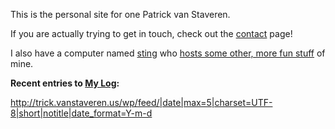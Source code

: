 This is the personal site for one Patrick van Staveren.

If you are actually trying to get in touch, check out the [[Contact|contact]] page!

I also have a computer named [[Computers/Sting|sting]] who [http://sting.vanstaveren.us/ hosts some other, more fun stuff] of mine.

'''Recent entries to [http://trick.vanstaveren.us/wp My Log]:'''

<rss>http://trick.vanstaveren.us/wp/feed/|date|max=5|charset=UTF-8|short|notitle|date_format=Y-m-d</rss>